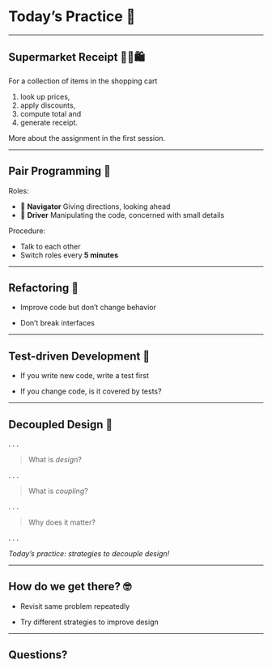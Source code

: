 # Today's Practice 🥷

---

## Supermarket Receipt 🛒🧾🛍️

For a collection of items in the shopping cart

1. look up prices,
1. apply discounts,
1. compute total and
1. generate receipt.

More about the assignment in the first session.

---

## Pair Programming 🤝

Roles:

- 🧭 **Navigator** Giving directions, looking ahead
- 🚗 **Driver** Manipulating the code, concerned with small details

Procedure:

- Talk to each other
- Switch roles every **5 minutes**

---

## Refactoring 🔧

- Improve code but don't change behavior

- Don't break interfaces

---

## Test-driven Development 🧪

- If you write new code, write a test first

- If you change code, is it covered by tests?

---

## Decoupled Design 🤔

. . .

> What is *design*?

. . .

> What is *coupling*?

. . .

> Why does it matter?

. . .

*Today's practice: strategies to decouple design!*

---

## How do we get there? 🤓

<!-- TODO: visualize that -->

- Revisit same problem repeatedly

- Try different strategies to improve design

---

## Questions?
